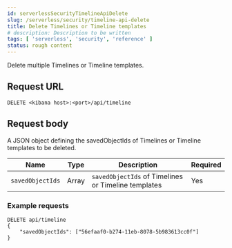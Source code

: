 ```yaml
---
id: serverlessSecurityTimelineApiDelete
slug: /serverless/security/timeline-api-delete
title: Delete Timelines or Timeline templates
# description: Description to be written
tags: [ 'serverless', 'security', 'reference' ]
status: rough content
---
```



<RoughContent />

<div id="timeline-api-delete"></div>

Delete multiple Timelines or Timeline templates.

## Request URL

`DELETE <kibana host>:<port>/api/timeline`

## Request body

A JSON object defining the savedObjectIds of Timelines or Timeline templates to be deleted.

| Name | Type | Description | Required |
|---|---|---|---|
| `savedObjectIds` | Array | `savedObjectIds` of Timelines or Timeline templates | Yes |

### Example requests

```console
DELETE api/timeline
{
	"savedObjectIds": ["56efaaf0-b274-11eb-8078-5b983613cc0f"]
}
```
